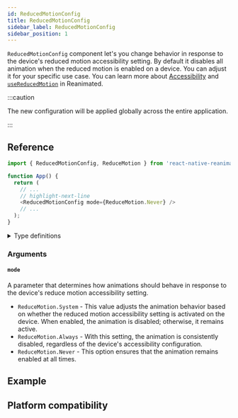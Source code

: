 ```yaml
---
id: ReducedMotionConfig
title: ReducedMotionConfig
sidebar_label: ReducedMotionConfig
sidebar_position: 1
---
```


`ReducedMotionConfig` component let's you change behavior in response to the device's reduced motion accessibility setting. By default it disables all animation when the reduced motion is enabled on a device. You can adjust it for your specific use case. You can learn more about [Accessibility](/docs/guides/accessibility) and [`useReducedMotion`](/docs/device/useReducedMotion) in Reanimated.

:::caution

The new configuration will be applied globally across the entire application.

:::

## Reference

```javascript
import { ReducedMotionConfig, ReduceMotion } from 'react-native-reanimated';

function App() {
  return (
    // ...
    // highlight-next-line
    <ReducedMotionConfig mode={ReduceMotion.Never} />
    // ...
  );
}
```

<details>
<summary>Type definitions</summary>

```typescript
interface ReducedMotionConfigProps {
  mode: ReduceMotion;
}

enum ReduceMotion {
  System = 'system',
  Always = 'always',
  Never = 'never',
}
```

</details>

### Arguments

#### `mode`

A parameter that determines how animations should behave in response to the device's reduce motion accessibility setting.

- `ReduceMotion.System` - This value adjusts the animation behavior based on whether the reduced motion accessibility setting is activated on the device. When enabled, the animation is disabled; otherwise, it remains active.
- `ReduceMotion.Always` - With this setting, the animation is consistently disabled, regardless of the device's accessibility configuration.
- `ReduceMotion.Never` - This option ensures that the animation remains enabled at all times.


## Example


<InteractiveExample
  src={ReducedMotionConfigSrc}
  component={ReducedMotionConfig}
/>

## Platform compatibility

<PlatformCompatibility android ios web />
